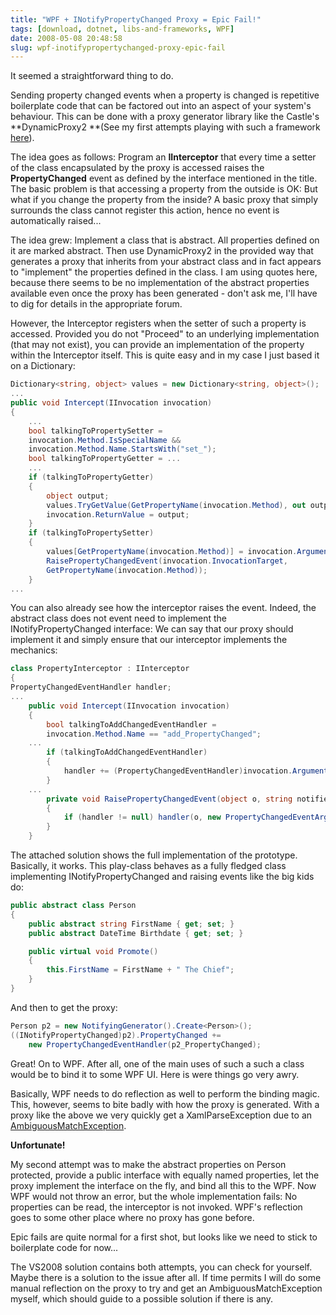 ```yaml
---
title: "WPF + INotifyPropertyChanged Proxy = Epic Fail!"
tags: [download, dotnet, libs-and-frameworks, WPF]
date: 2008-05-08 20:48:58
slug: wpf-inotifypropertychanged-proxy-epic-fail
---
```


It seemed a straightforward thing to do.

Sending property changed events when a property is changed is repetitive boilerplate code that can be factored out into an aspect of your system's behaviour. This can be done with a proxy generator library like the Castle's **DynamicProxy2 **(See my first attempts playing with such a framework [here](/posts/spring-aop-castle-dynamicproxy2-first-glance-from-an-outsider)).

The idea goes as follows: Program an **IInterceptor** that every time a setter of the class encapsulated by the proxy is accessed raises the **PropertyChanged** event as defined by the interface mentioned in the title. The basic problem is that accessing a property from the outside is OK: But what if you change the property from the inside? A basic proxy that simply surrounds the class cannot register this action, hence no event is automatically raised...

The idea grew: Implement a class that is abstract. All properties defined on it are marked abstract. Then use DynamicProxy2 in the provided way that generates a proxy that inherits from your abstract class and in fact appears to "implement" the properties defined in the class. I am using quotes here, because there seems to be no implementation of the abstract properties available even once the proxy has been generated - don't ask me, I'll have to dig for details in the appropriate forum.

However, the Interceptor registers when the setter of such a property is accessed. Provided you do not "Proceed" to an underlying implementation (that may not exist), you can provide an implementation of the property within the Interceptor itself. This is quite easy and in my case I just based it on a Dictionary:

```csharp
Dictionary<string, object> values = new Dictionary<string, object>();
...
public void Intercept(IInvocation invocation)
{
    ...
    bool talkingToPropertySetter = 
    invocation.Method.IsSpecialName && 
    invocation.Method.Name.StartsWith("set_");
    bool talkingToPropertyGetter = ...
    ...
    if (talkingToPropertyGetter)
    {
        object output;
        values.TryGetValue(GetPropertyName(invocation.Method), out output);
        invocation.ReturnValue = output;
    }
    if (talkingToPropertySetter)
    {
        values[GetPropertyName(invocation.Method)] = invocation.Arguments[0];
        RaisePropertyChangedEvent(invocation.InvocationTarget,
        GetPropertyName(invocation.Method));
    }
...
```

You can also already see how the interceptor raises the event. Indeed, the abstract class does not event need to implement the INotifyPropertyChanged interface: We can say that our proxy should implement it and simply ensure that our interceptor implements the mechanics:

```csharp
class PropertyInterceptor : IInterceptor
{
PropertyChangedEventHandler handler;
...
    public void Intercept(IInvocation invocation)
    {
        bool talkingToAddChangedEventHandler = 
        invocation.Method.Name == "add_PropertyChanged";
    ...
        if (talkingToAddChangedEventHandler)
        {
            handler += (PropertyChangedEventHandler)invocation.Arguments[0];
        }
    ...
        private void RaisePropertyChangedEvent(object o, string notifiedProperty)
        {
            if (handler != null) handler(o, new PropertyChangedEventArgs(notifiedProperty));
        }
    }
```

The attached solution shows the full implementation of the prototype. Basically, it works. This play-class behaves as a fully fledged class implementing INotifyPropertyChanged and raising events like the big kids do:

```csharp
public abstract class Person
{
    public abstract string FirstName { get; set; }
    public abstract DateTime Birthdate { get; set; }

    public virtual void Promote()
    {
        this.FirstName = FirstName + " The Chief";
    }
}
```


And then to get the proxy:

```csharp
Person p2 = new NotifyingGenerator().Create<Person>();
((INotifyPropertyChanged)p2).PropertyChanged += 
    new PropertyChangedEventHandler(p2_PropertyChanged);
```

Great! On to WPF. After all, one of the main uses of such a such a class would be to bind it to some WPF UI. Here is were things go very awry.

Basically, WPF needs to do reflection as well to perform the binding magic. This, however, seems to bite badly with how the proxy is generated. With a proxy like the above we very quickly get a XamlParseException due to an [AmbiguousMatchException](http://msdn.microsoft.com/en-us/library/system.reflection.ambiguousmatchexception.aspx).

**Unfortunate!**

My second attempt was to make the abstract properties on Person protected, provide a public interface with equally named properties, let the proxy implement the interface on the fly, and bind all this to the WPF. Now WPF would not throw an error, but the whole implementation fails: No properties can be read, the interceptor is not invoked. WPF's reflection goes to some other place where no proxy has gone before.

Epic fails are quite normal for a first shot, but looks like we need to stick to boilerplate code for now...

The VS2008 solution contains both attempts, you can check for yourself. Maybe there is a solution to the issue after all. If time permits I will do some manual reflection on the proxy to try and get an AmbiguousMatchException myself, which should guide to a possible solution if there is any.
